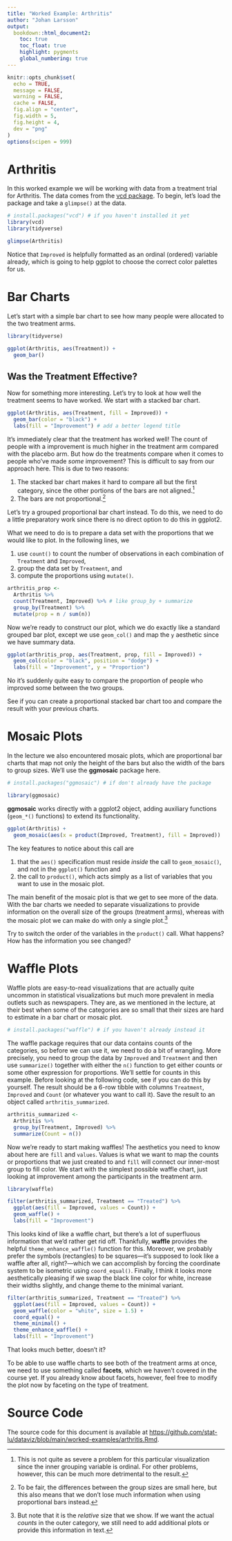 ```yaml
---
title: "Worked Example: Arthritis"
author: "Johan Larsson"
output:
  bookdown::html_document2:
    toc: true
    toc_float: true
    highlight: pygments
    global_numbering: true
---
```


```r
knitr::opts_chunk$set(
  echo = TRUE,
  message = FALSE,
  warning = FALSE,
  cache = FALSE,
  fig.align = "center",
  fig.width = 5,
  fig.height = 4,
  dev = "png"
)
options(scipen = 999)
```

# Arthritis

In this worked example we will be working with data from a treatment trial for
Arthritis. The data comes from the [vcd
package](https://CRAN.R-project.org/package=vcd). To begin, let's load the
package and take a `glimpse()` at the data.

```r
# install.packages("vcd") # if you haven't installed it yet
library(vcd)
library(tidyverse)

glimpse(Arthritis)
```

Notice that `Improved` is helpfully formatted as an ordinal (ordered) variable
already, which is going to help ggplot to choose the correct color palettes for
us.

# Bar Charts

Let's start with a simple bar chart to see how many people were allocated to the
two treatment arms.

```r
library(tidyverse)

ggplot(Arthritis, aes(Treatment)) +
  geom_bar()
```

## Was the Treatment Effective?

Now for something more interesting. Let's try to look at how well the treatment
seems to have worked. We start with a stacked bar chart.

```r
ggplot(Arthritis, aes(Treatment, fill = Improved)) +
  geom_bar(color = "black") +
  labs(fill = "Improvement") # add a better legend title
```

It's immediately clear that the treatment has worked well! The count of people
with a improvement is much higher in the treatment arm compared with the placebo
arm. But how do the treatments compare when it comes to people who've made
*some* improvement? This is difficult to say from our approach here. This
is due to two reasons:

1. The stacked bar chart makes it hard to compare all but the
   first category, since the other portions of the bars are not aligned.^[This
   is not quite as severe a problem for this particular visualization since the
   inner grouping variable is ordinal. For other problems, however, this can
   be much more detrimental to the result.]
2. The bars are not proportional.^[To be fair, the differences between the group
   sizes are small here, but this also means that we don't lose much information
   when using proportional bars instead.]

Let's try a grouped proportional bar chart instead. To do this, we need
to do a little preparatory work since there is no direct option to do this
in ggplot2. 

What we need to do is to prepare a data set with the proportions that we would
like to plot. In the following lines, we

1. use `count()` to count the number of observations in each combination of
   `Treatment` and `Improved`,
2. group the data set by `Treatment`, and
3. compute the proportions using `mutate()`.

```r
arthritis_prop <-
  Arthritis %>%
  count(Treatment, Improved) %>% # like group_by + summarize
  group_by(Treatment) %>%
  mutate(prop = n / sum(n))
```

Now we're ready to construct our plot, which we do exactly like a standard
grouped bar plot, except we use `geom_col()` and map the `y` aesthetic since we
have summary data.

```r
ggplot(arthritis_prop, aes(Treatment, prop, fill = Improved)) +
  geom_col(color = "black", position = "dodge") +
  labs(fill = "Improvement", y = "Proportion")
```

No it's suddenly quite easy to compare the proportion of people who improved
some between the two groups. 

See if you can create a proportional stacked bar chart too and compare the
result with your previous charts.

# Mosaic Plots

In the lecture we also encountered mosaic plots, which are proportional bar
charts that map not only the height of the bars but also the width of the bars
to group sizes. We'll use the **ggmosaic** package here.

```r
# install.packages("ggmosaic") # if don't already have the package

library(ggmosaic)
```

**ggmosaic** works directly with a ggplot2 object,
adding auxiliary functions (`geom_*()` functions) to extend its functionality.

```r
ggplot(Arthritis) +
  geom_mosaic(aes(x = product(Improved, Treatment), fill = Improved))
```

The key features to notice about this call are

1. that the `aes()` specification must reside *inside* the call to
   `geom_mosaic()`, and not in the `ggplot()` function and
2. the call to `product()`, which acts simply as a list of variables that
   you want to use in the mosaic plot.

The main benefit of the mosaic plot is that we get to see more of the data. With
the bar charts we needed to separate visualizations to provide information on
the overall size of the groups (treatment arms), whereas with the mosaic plot we
can make do with only a single plot.^[But note that it is the *relative* size
that we show. If we want the actual *counts* in the outer category, we still
need to add additional plots or provide this information in text.]

Try to switch the order of the variables in the `product()` call. What
happens? How has the information you see changed?

# Waffle Plots

Waffle plots are easy-to-read visualizations that are actually quite uncommon
in statistical visualizations but much more prevalent in media outlets such as
newspapers. They are, as we mentioned in the lecture, at their best when some of
the categories are so small that their sizes are hard to estimate in a
bar chart or mosaic plot.

```r
# install.packages("waffle") # if you haven't already instead it
```

The waffle package requires that our data contains counts of the categories, so
before we can use it, we need to do a bit of wrangling. More precisely, you need
to group the data by `Improved` and `Treatment` and then use `summarize()`
together with either the `n()` function to get either counts or some other
expression for proportions. We'll settle for counts in this example. Before
looking at the following code, see if you can do this by yourself. The result
should be a 6-row tibble with columns `Treatment`, `Improved` and `Count` (or
whatever you want to call it). Save the result to an object called
`arthritis_summarized`.

```r
arthritis_summarized <-
  Arthritis %>%
  group_by(Treatment, Improved) %>%
  summarize(Count = n())
```

Now we're ready to start making waffles! The aesthetics you need to know about
here are `fill` and `values`. Values is what we want to map the counts or
proportions that we just created to and `fill` will connect our inner-most group
to fill color. We start with the simplest possible waffle chart, just looking at
improvement among the participants in the treatment arm.

```r
library(waffle)

filter(arthritis_summarized, Treatment == "Treated") %>%
  ggplot(aes(fill = Improved, values = Count)) +
  geom_waffle() +
  labs(fill = "Improvement")
```

This looks kind of like a waffle chart, but there's a lot of superfluous
information that we'd rather get rid off. Thankfully, **waffle** provides the
helpful `theme_enhance_waffle()` function for this. Moreover, we probably prefer
the symbols (rectangles) to be squares---it's supposed to look like a waffle
after all, right?---which we can accomplish by forcing the coordinate system to
be isometric using `coord_equal()`. Finally, I think it looks more aesthetically
pleasing if we swap the black line color for white, increase their widths
slightly, and change theme to the minimal variant.

```r
filter(arthritis_summarized, Treatment == "Treated") %>%
  ggplot(aes(fill = Improved, values = Count)) +
  geom_waffle(color = "white", size = 1.5) +
  coord_equal() +
  theme_minimal() +
  theme_enhance_waffle() +
  labs(fill = "Improvement")
```

That looks much better, doesn't it?

To be able to use waffle charts to see both of the treatment arms at once,
we need to use something called **facets**, which we haven't covered in the
course yet. If you already know about facets, however, feel free to 
modify the plot now by faceting on the type of treatment.

# Source Code

The source code for this document is available at
<https://github.com/stat-lu/dataviz/blob/main/worked-examples/arthritis.Rmd>.

